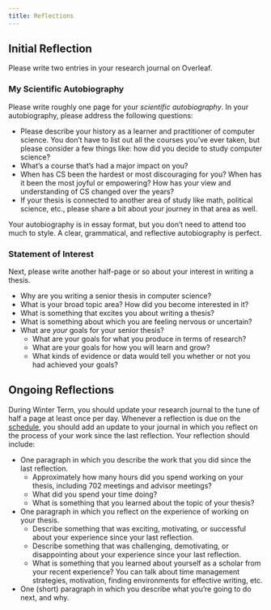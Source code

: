 ```yaml
---
title: Reflections
---
```

 
## Initial Reflection

Please write two entries in your research journal on Overleaf. 

### My Scientific Autobiography

Please write roughly one page for your *scientific autobiography*. In your autobiography, please address the following questions: 

- Please describe your history as a learner and practitioner of computer science. You don't have to list out all the courses you've ever taken, but please consider a few things like: how did you decide to study computer science? 
- What's a course that's had a major impact on you? 
- When has CS been the hardest or most discouraging for you? When has it been the most joyful or empowering? How has your view and understanding of CS changed over the years? 
- If your thesis is connected to another area of study like math, political science, etc., please share a bit about your journey in that area as well. 

Your autobiography is in essay format, but you don't need to attend too much to style. A clear, grammatical, and reflective autobiography is perfect. 

### Statement of Interest

Next, please write another half-page or so about your interest in writing a thesis. 

- Why are you writing a senior thesis in computer science?
- What is your broad topic area? How did you become interested in it? 
- What is something that excites you about writing a thesis?
- What is something about which you are feeling nervous or uncertain? 
- What are *your* goals for your senior thesis? 
    - What are your goals for what you produce in terms of research?
    - What are your goals for how you will learn and grow?
    - What kinds of evidence or data would tell you whether or not you had achieved your goals?

## Ongoing Reflections

During Winter Term, you should update your research journal to the tune of half a page at least once per day. Whenever a reflection is due on the [schedule](../schedule.qmd), you should add an update to your journal in which you reflect on the process of your work since the last reflection. Your reflection should include: 

- One paragraph in which you describe the work that you did since the last reflection. 
    - Approximately how many hours did you spend working on your thesis, including 702 meetings and advisor meetings? 
    - What did you spend your time doing?
    - What is something that you learned about the topic of your thesis?
- One paragraph in which you reflect on the experience of working on your thesis. 
    - Describe something that was exciting, motivating, or successful about your experience since your last reflection. 
    - Describe something that was challenging, demotivating, or disappointing about your experience since your last reflection. 
    - What is something that you learned about yourself as a scholar from your recent experience? You can talk about time management strategies, motivation, finding environments for effective writing, etc. 
- One (short) paragraph in which you describe what you're going to do next, and why. 


